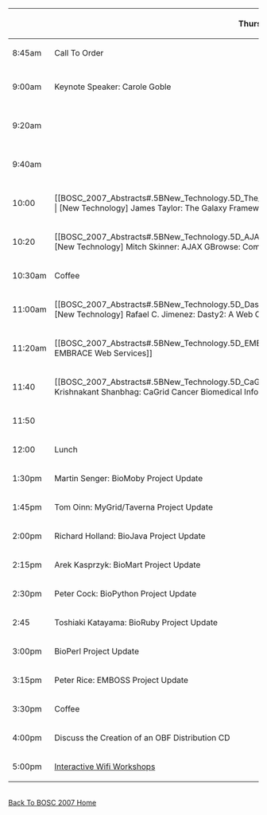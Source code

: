 {| border="1" cellspacing="0" cellpadding="10" align="center"
! &nbsp;
! Thursday July 19th
! Friday July 20th
|- 
| 8:45am
| Call To Order
| Call To Order
|- 
| 9:00am
| Keynote Speaker: Carole Goble
| [[BOSC_2007_Abstracts#.5BOS_Software.5D_The_ONDEX_Data_Integration_Framework | [OS Software] Jan Taubert: The ONDEX Data Integration Framework]]
|- 
| 9:20am
| &nbsp;
| [[BOSC_2007_Abstracts#.5BOS_Software.5D_CGEMS:_An_Open-Source_caIntegrator_Application_to_support_Whole_Genome_Association_Studies |  [OS Software] Subhashree Madhavan: CGEMS: An Open-Source caIntegrator Application to support Whole Genome Association Studies]]
|- 
| 9:40am
| &nbsp;
| [[BOSC_2007_Abstracts#.5BOS_Software.5D_Modware:_An_Object-Oriented_Perl_Interface_to_the_Chado_Schema | [OS Software] Eric Just: Modware: An Object-Oriented Perl Interface to the Chado Schema]]
|-
| 10:00
| [[BOSC_2007_Abstracts#.5BNew_Technology.5D_The_Galaxy_Framework_for_Computational_Biology_Tool_Integration | [New Technology] James Taylor: The Galaxy Framework for Computational Biology Tool Integration]]
| [[BOSC_2007_Abstracts#.5BOS_Software.5D_XRATE:_Scheme-y_trees.2C_phylo-HMMs_and_phylo-grammars | [OS Software] Ian Holmes: XRATE: Scheme-y trees, phylo-HMMs and phylo-grammars]]
|-
| 10:20
| [[BOSC_2007_Abstracts#.5BNew_Technology.5D_AJAX_GBrowse:_Community_Genome_Annotation_Made_Easy | [New Technology] Mitch Skinner: AJAX GBrowse: Community Genome Annotation Made Easy]]
| [[BOSC_2007_Abstracts#.5BOS_Software.5D_E-Cell_3D:_3-Dimensional_Visualization_Front-End_for_E-Cell_Simulation_Environment | [OS Software] Kazuharu Arakawa: E-Cell 3D: 3-Dimensional Visualization Front-End for E-Cell Simulation Environment]]
|-
| 10:30am
| Coffee
| Coffee
|- 
| 11:00am
| [[BOSC_2007_Abstracts#.5BNew_Technology.5D_Dasty2:_A_Web_Client_for_Visualizing_Protein_Sequence_Features | [New Technology] Rafael C. Jimenez: Dasty2: A Web Client for Visualizing Protein Sequence Features]]
| [[BOSC_2007_Abstracts#.5BOS_Software.5D_XMLPipeDB:_A_Reusable.2C_Open_Source_Tool_Chain_for_Building_Relational_Databases_from_XML_Sources | [OS Software] Kam Dahlquist: XMLPipeDB: A Reusable, Open Source Tool Chain for Building Relational Databases from XML Sources]]
|- 
| 11:20am
| [[BOSC_2007_Abstracts#.5BNew_Technology.5D_EMBRACE_Web_Services | [New Technology] Taavi Hupponen: EMBRACE Web Services]]
| [[BOSC_2007_Abstracts#.5BSoftware_Design_And_Engineering.5D_An_Open_Source_Framework_for_Teaching_Bioinformatics | [Software Design And Engineering] Kam Dahlquist: An Open Source Framework for Teaching Bioinformatics]] 
|- 
| 11:40
| [[BOSC_2007_Abstracts#.5BNew_Technology.5D_CaGrid_Cancer_Biomedical_Informatics_Grid | [New Technology] Krishnakant Shanbhag: CaGrid Cancer Biomedical Informatics Grid]]
| [[BOSC_2007_Abstracts#.5BSoftware_Design_And_Engineering.5D_Tools_to_Facilitate_Large_Scale_Comparative_Genomic_Analysis | [Software Design And Engineering] James Taylor: Tools to Facilitate Large Scale Comparative Genomic Analysis]]
|-
| 11:50
| &nbsp;
| &nbsp;
|-
| 12:00
| Lunch
| Lunch
|- 
| 1:30pm
| Martin Senger: BioMoby Project Update
| [Lightning Talk] Eric Jain: beta.uniprot.org -- Another Piece of Life Sciences Infrastructure Built on Open Source Software
|-
| 1:45pm
| Tom Oinn: MyGrid/Taverna Project Update
| [Lightning Talk] Toshiaki Katayama -- Introduction of the Japanese Open Bio* community
|- 
| 2:00pm
| Richard Holland: BioJava Project Update
| [Lightning Talk] Kazuharu Arakawa -- G-Language Project
|- 
| 2:15pm
| Arek Kasprzyk: BioMart Project Update
| [Lightning Talk] Henrik Abelsson: Mitrion-C Accellerated NCBI Blast Application
|-
| 2:30pm
| Peter Cock: BioPython Project Update
| [Lightning Talk] Shawn Houston: The Compute Portal Project
|- 
| 2:45
| Toshiaki Katayama: BioRuby Project Update
| [[BOSC_2007_Wifi_Workshops | Interactive Wifi Workshops]]
|-
| 3:00pm
| BioPerl Project Update
| [[BOSC_2007_Wifi_Workshops | Interactive Wifi Workshops]]
|-
| 3:15pm
| Peter Rice: EMBOSS Project Update
| [[BOSC_2007_Wifi_Workshops | Interactive Wifi Workshops]]
|-
| 3:30pm
| Coffee
| Coffee
|- 
| 4:00pm
| Discuss the Creation of an OBF Distribution CD
| [[BOSC_2007_Wifi_Workshops | Interactive Wifi Workshops]]
|- 
| 5:00pm
| [[BOSC_2007_Wifi_Workshops | Interactive Wifi Workshops]]
| [[BOSC_2007_Wifi_Workshops | Interactive Wifi Workshops]]
|}
<br>
[[BOSC_2007 | Back To BOSC 2007 Home]]